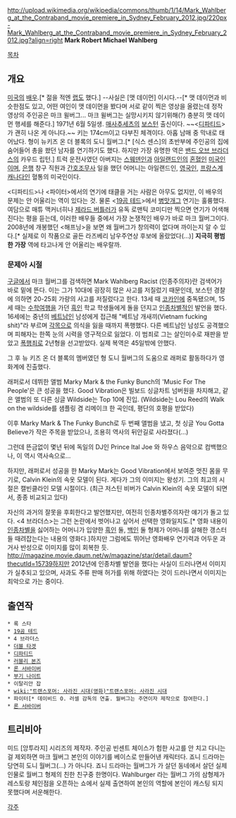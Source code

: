 http://upload.wikimedia.org/wikipedia/commons/thumb/1/14/Mark_Wahlberg_at_the_Contraband_movie_premiere_in_Sydney_February_2012.jpg/220px-Mark_Wahlberg_at_the_Contraband_movie_premiere_in_Sydney_February_2012.jpg?align=right
'''Mark Robert Michael Wahlberg'''

[[목차]]

== 개요 ==
[[미국]]의 [[배우]].[* 젊을 적엔 [[랩]]도 했다.] --사실은 [맷 데이먼] 이시다.--[* 맷 데이먼과 비슷한점도 있고, 어떤 여인이 맷 데이먼을 봤다며 서로 같이 찍은 영상을 올렸는데 정작 영상의 주인공은 마크 윌버그... 마크 윌버그는 실망시키지 않기위해(?) 충분히 맷 데이먼 행세를 해준다.] 1971년 6월 5일생. [[매사추세츠]]의 [[보스턴]] 출신이다. ~~<[[디파티드]]>가 괜히 나온 게 아니다.~~ 키는 174cm이고 다부진 체격이다. 아홉 남매 중 막내로 태어났다. 형이 뉴키즈 온 더 블록의 도니 월버그.[* [식스 센스]의 초반부에 주인공의 집에 숨어들어 총을 쐈던 남자를 연기하기도 했다. 하지만 가장 유명한 역은 [[밴드 오브 브라더스]]의 카우드 립턴.] 트럭 운전사였던 아버지는 [[스웨덴]]인과 [[아일랜드]]인의 [[혼혈]]인 [[미국인]]이며, [[은행]] 창구 직원과 [[간호조무사]] 일을 했던 어머니는 아일랜드인, [[영국]]인, [[프랑스]]계 [[캐나다]]인 혈통의 미국인이다.

<디파티드>나 <파이터>에서의 연기에 태클을 거는 사람은 아무도 없지만, 이 배우의 문제는 안 어울리는 역이 있다는 것. 물론 <[[19곰 테드]]>에서 [[병맛]]개그 연기는 훌륭했다. 여담으로 매튜 맥커너히나 [[제라드 버틀러]]가 유독 로맨틱 코미디만 찍으면 연기가 어색해진다는 평을 듣는데, 이러한 배우들 중에서 가장 논쟁적인 배우가 바로 마크 월버그이다. 2008년에 개봉했던 <해프닝>을 보면 왜 월버그가 창의력이 없다며 까이는지 알 수 있다.[* 실제로 이 작품으로 골든 라즈베리 남우주연상 후보에 올랐었다(…)] '''지극히 평범한 가장''' 역에 타고나게 안 어울리는 배우랄까.

=== 문제아 시절 ===
[[구글]]에서 마크 월버그를 검색하면 Mark Wahlberg Racist (인종주의자)란 검색어가 바로 밑에 뜬다. 이는 그가 10대에 굉장히 많은 사고를 저질렀기 때문인데, 보스턴 경찰에 의하면 20-25회 가량의 사고를 저질렀다고 한다. 13세 때 [[코카인]]에 중독됐으며, 15세 때는 [[수학여행]]을 가던 [[흑인]] 학교 학생들에게 돌을 던지고 [[인종차별]]적인 발언을 했다. 16세에는 중년의 [[베트남]]인 남성에게 접근해 "베트남 개새끼(Vietnam fucking shit)"라 부르며 [[각목]]으로 의식을 잃을 때까지 폭행했다. 다른 베트남인 남성도 공격했으며 피해자는 한쪽 눈의 시력을 영구적으로 잃었다. 이 범죄로 그는 살인미수로 재판을 받았고 [[폭행]]죄로 2년형을 선고받았다. 실제 복역은 45일밖에 안했다.

그 후 뉴 키즈 온 더 블록의 멤버였던 형 도니 월버그의 도움으로 래퍼로 활동하다가 영화계에 진출했다. 

래퍼로서 데뷔한 앨범 Marky Mark & the Funky Bunch의 'Music For The People'은 큰 성공을 했다.
Good Vibration은 빌보드 싱글차트 넘버원을 차지해고, 같은 앨범의 또 다른 싱글 Wildside는 Top 10에 진입.
(Wildside는 Lou Reed의 Walk on the wildside를 샘플링 겸 리메이크 한 곡인데, 평단의 호평을 받았다)

이후 Marky Mark & The Funky Bunch로 두 번째 앨범을 냈고, 첫 싱글 You Gotta Believe가 작은 주목을 받았으나, 조용히 역사의 뒤안길로 사라졌다(...)

그런데 뜬금없이 몇년 뒤에 독일의 DJ인 Prince Ital Joe 와 하우스 음악으로 컴백했으나, 이 역시 역사속으로...

하지만, 래퍼로서 성공을 한 Marky Mark는 Good Vibration에서 보여준 멋진 몸을 무기로,
Calvin Klein의 속옷 모델이 된다. 게다가 그의 이미지는 왕성기. 그의 최고의 시절은 캘빈클라인 모델 시절이다.
(최근 저스틴 비버가 Calvin Klein의 속옷 모델이 되면서, 종종 비교되고 있다)

자신의 과거의 잘못을 후회한다고 발언했지만, 여전히 인종차별주의자란 얘기가 돌고 있다. <4 브라더스>는 그런 논란에서 벗어나고 싶어서 선택한 영화일지도.[* 영화 내용이 [[인종차별]]을 싫어하는 어머니가 입양한 [[흑인]] 둘, [[백인]] 둘 형제가 어머니를 살해한 갱스터들 때려잡는다는 내용의 영화다.]하지만 그럼에도 뛰어난 영화배우 연기력과 어두운 과거사 반성으로 이미지를 많이 회복한 듯. 
[[http://magazine.movie.daum.net/w/magazine/star/detail.daum?thecutId=15739]]하지만 2012년에 인종차별 발언을 했다는 사실이 드러나면서 이미지가 실추되고 있으며, 사과도 주류 판매 허가를 위해 하였다는 것이 드러나면서 이미지는 최악으로 가는 중이다.

== 출연작 ==
 * 록 스타
 * [[19곰 테드]]
 * 4 브라더스
 * [[더블 타겟]]
 * [[디파티드]]
 * [[러블리 본즈]]
 * [[론 서바이버]]
 * [[부기 나이트]]
 * 이탈리안 잡
 * [[wiki:"트랜스포머: 사라진 시대(영화)"트랜스포머: 사라진 시대]]
 * 파이터[* 데이비드 O. 러셀 감독의 연출. 월버그는 주연이자 제작으로 참여한다.]
 * [[론 서바이버]]

== 트리비아 ==
미드 [앙투라지] 시리즈의 제작자. 주인공 빈센트 체이스가 험한 사고를 안 치고 다니는걸 제외하면 마크 월버그 본인의 이야기를 베이스로 만들어낸 캐릭터다. 죠니 드라마는 당연히 도니 월버그(...)
가 아니다. 죠니 드라마는 월버그가 가 살던 동네에서 살던 실제 인물로 월버그 형제의 친한 친구중 한명이다. Wahlburger 라는 월버그 가의 삼형제가 레스토랑 체인점을 오픈하는 쇼에서 실제 출연하여 본인의 역할에 본인이 캐스팅 되지 못했다며 서운해한다.


[[각주]]
